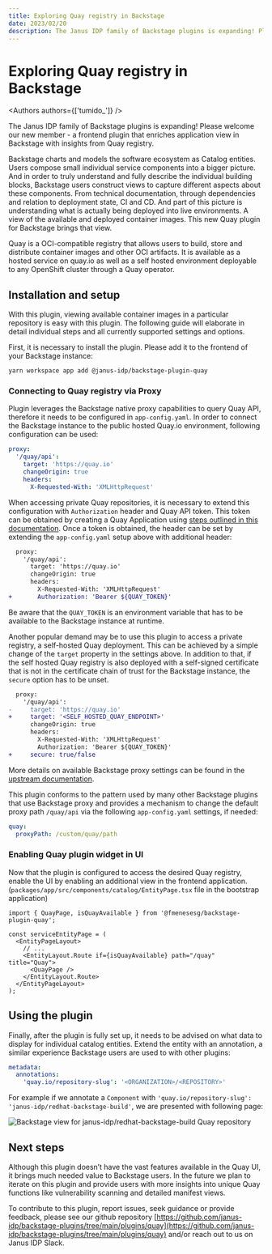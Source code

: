 ```yaml
---
title: Exploring Quay registry in Backstage
date: 2023/02/20
description: The Janus IDP family of Backstage plugins is expanding! Please welcome our new member - a frontend plugin that enriches application view in Backstage with insights from Quay registry.
---
```



# Exploring Quay registry in Backstage

<Authors authors={['tumido_']} />

The Janus IDP family of Backstage plugins is expanding! Please welcome our new member - a frontend plugin that enriches application view in Backstage with insights from Quay registry.

Backstage charts and models the software ecosystem as Catalog entities. Users compose small individual service components into a bigger picture. And in order to truly understand and fully describe the individual building blocks, Backstage users construct views to capture different aspects about these components. From technical documentation, through dependencies and relation to deployment state, CI and CD. And part of this picture is understanding what is actually being deployed into live environments. A view of the available and deployed container images. This new Quay plugin for Backstage brings that view.

Quay is a OCI-compatible registry that allows users to build, store and distribute container images and other OCI artifacts. It is available as a hosted service on quay.io as well as a self hosted environment deployable to any OpenShift cluster through a Quay operator. 


## Installation and setup

With this plugin, viewing available container images in a particular repository is easy with this plugin. The following guide will elaborate in detail individual steps and all currently supported settings and options.

First, it is necessary to install the plugin. Please add it to the frontend of your Backstage instance:

```
yarn workspace app add @janus-idp/backstage-plugin-quay
```

### Connecting to Quay registry via Proxy

Plugin leverages the Backstage native proxy capabilities to query Quay API, therefore it needs to be configured in `app-config.yaml`. In order to connect the Backstage instance to the public hosted Quay.io environment, following configuration can be used:

```yaml
proxy:
  '/quay/api':
    target: 'https://quay.io'
    changeOrigin: true
    headers:
      X-Requested-With: 'XMLHttpRequest'
```

When accessing private Quay repositories, it is necessary to extend this configuration with `Authorization` header and Quay API token. This token can be obtained by creating a Quay Application using [steps outlined in this documentation](https://docs.quay.io/api/#applications-and-tokens). Once a token is obtained, the header can be set by extending the `app-config.yaml` setup above with additional header:

```diff
  proxy:
    '/quay/api':
      target: 'https://quay.io'
      changeOrigin: true
      headers:
        X-Requested-With: 'XMLHttpRequest'
+       Authorization: 'Bearer ${QUAY_TOKEN}'
```

Be aware that the `QUAY_TOKEN` is an environment variable that has to be available to the Backstage instance at runtime.

Another popular demand may be to use this plugin to access a private registry, a self-hosted Quay deployment. This can be achieved by a simple change of the `target` property in the settings above. In addition to that, if the self hosted Quay registry is also deployed with a self-signed certificate that is not in the certificate chain of trust for the Backstage instance, the `secure` option has to be unset.

```diff
  proxy:
    '/quay/api':
-     target: 'https://quay.io'
+     target: '<SELF_HOSTED_QUAY_ENDPOINT>'
      changeOrigin: true
      headers:
        X-Requested-With: 'XMLHttpRequest'
        Authorization: 'Bearer ${QUAY_TOKEN}'
+     secure: true/false
```

More details on available Backstage proxy settings can be found in the [upstream documentation](https://backstage.io/docs/plugins/proxying). 

This plugin conforms to the pattern used by many other Backstage plugins that use Backstage proxy and provides a mechanism to change the default proxy path `/quay/api` via the following `app-config.yaml` settings, if needed:

```yaml
quay:
  proxyPath: /custom/quay/path
```

### Enabling Quay plugin widget in UI

Now that  the plugin is configured to access the desired Quay registry, enable the UI by enabling an additional view in the frontend application.(`packages/app/src/components/catalog/EntityPage.tsx` file in the bootstrap application)

```tsx
import { QuayPage, isQuayAvailable } from '@fmenesesg/backstage-plugin-quay';

const serviceEntityPage = (
  <EntityPageLayout>
    // ...
    <EntityLayout.Route if={isQuayAvailable} path="/quay" title="Quay">
      <QuayPage />
    </EntityLayout.Route>
  </EntityPageLayout>
);
```

## Using the plugin

Finally, after the plugin is fully set up, it needs to be advised on what data to display for individual catalog entities. Extend the entity with an annotation, a similar experience Backstage users are used to with other plugins:

```yaml
metadata:
  annotations:
    'quay.io/repository-slug': '<ORGANIZATION>/<REPOSITORY>'
```

For example if we annotate a `Component` with `'quay.io/repository-slug': 'janus-idp/redhat-backstage-build'`, we are presented with following page:


![Backstage view for janus-idp/redhat-backstage-build Quay repository](/images/blog/exploring-quay-registry-in-backstage/widget.png)


## Next steps

Although this plugin doesn’t have the vast features available in the Quay UI, it brings much needed value to Backstage users.  In the future we plan to iterate on this plugin and provide users with more insights into unique Quay functions like vulnerability scanning and detailed manifest views.

To contribute to this plugin, report issues, seek guidance or provide feedback, please see our github repository [https://github.com/janus-idp/backstage-plugins/tree/main/plugins/quay](https://github.com/janus-idp/backstage-plugins/tree/main/plugins/quay) and/or reach out to us on Janus IDP Slack.
